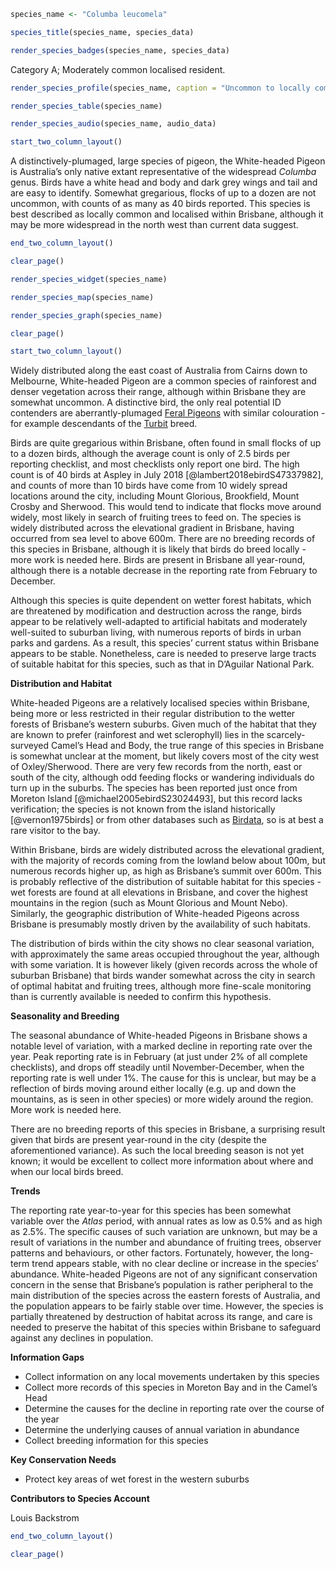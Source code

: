```r
species_name <- "Columba leucomela"
```

```r
species_title(species_name, species_data)
```

```r
render_species_badges(species_name, species_data)
```

Category A; Moderately common localised resident.

```r
render_species_profile(species_name, caption = "Uncommon to locally common resident of rainforest and wetter forest regions in the west of the city. More records toward the start of the year, with reporting rate declining from February onward, reasons unclear. Not of conservation concern.")
```

```r
render_species_table(species_name)
```

```r
render_species_audio(species_name, audio_data)
```

```r
start_two_column_layout()
```

A distinctively-plumaged, large species of pigeon, the White-headed Pigeon is Australia's only native extant representative of the widespread _Columba_ genus. Birds have a white head and body and dark grey wings and tail and are easy to identify. Somewhat gregarious, flocks of up to a dozen are not uncommon, with counts of as many as 40 birds reported. This species is best described as locally common and localised within Brisbane, although it may be more widespread in the north west than current data suggest.

```r
end_two_column_layout()
```

```r
clear_page()
```

```r
render_species_widget(species_name)
```

```r
render_species_map(species_name)
```

```r
render_species_graph(species_name)
```

```r
clear_page()
```

```r
start_two_column_layout()
```

Widely distributed along the east coast of Australia from Cairns down to Melbourne, White-headed Pigeon are a common species of rainforest and denser vegetation across their range, although within Brisbane they are somewhat uncommon. A distinctive bird, the only real potential ID contenders are aberrantly-plumaged [Feral Pigeons](#rock-dove-columba-livia) with similar colouration - for example descendants of the [Turbit](https://en.wikipedia.org/wiki/Turbit) breed.

Birds are quite gregarious within Brisbane, often found in small flocks of up to a dozen birds, although the average count is only of 2.5 birds per reporting checklist, and most checklists only report one bird. The high count is of 40 birds at Aspley in July 2018 [@lambert2018ebirdS47337982], and counts of more than 10 birds have come from 10 widely spread locations around the city, including Mount Glorious, Brookfield, Mount Crosby and Sherwood. This would tend to indicate that flocks move around widely, most likely in search of fruiting trees to feed on. The species is widely distributed across the elevational gradient in Brisbane, having occurred from sea level to above 600m. There are no breeding records of this species in Brisbane, although it is likely that birds do breed locally - more work is needed here. Birds are present in Brisbane all year-round, although there is a notable decrease in the reporting rate from February to December.

Although this species is quite dependent on wetter forest habitats, which are threatened by modification and destruction across the range, birds appear to be relatively well-adapted to artificial habitats and moderately well-suited to suburban living, with numerous reports of birds in urban parks and gardens. As a result, this species' current status within Brisbane appears to be stable. Nonetheless, care is needed to preserve large tracts of suitable habitat for this species, such as that in D'Aguilar National Park.

**Distribution and Habitat**

White-headed Pigeons are a relatively localised species within Brisbane, being more or less restricted in their regular distribution to the wetter forests of Brisbane's western suburbs. Given much of the habitat that they are known to prefer (rainforest and wet sclerophyll) lies in the scarcely-surveyed Camel's Head and Body, the true range of this species in Brisbane is somewhat unclear at the moment, but likely covers most of the city west of Oxley/Sherwood. There are very few records from the north, east or south of the city, although odd feeding flocks or wandering individuals do turn up in the suburbs. The species has been reported just once from Moreton Island [@michael2005ebirdS23024493], but this record lacks verification; the species is not known from the island historically [@vernon1975birds] or from other databases such as [Birdata](https://birdata.birdlife.org.au/), so is at best a rare visitor to the bay.

Within Brisbane, birds are widely distributed across the elevational gradient, with the majority of records coming from the lowland below about 100m, but numerous records higher up, as high as Brisbane's summit over 600m. This is probably reflective of the distribution of suitable habitat for this species - wet forests are found at all elevations in Brisbane, and cover the highest mountains in the region (such as Mount Glorious and Mount Nebo). Similarly, the geographic distribution of White-headed Pigeons across Brisbane is presumably mostly driven by the availability of such habitats.

The distribution of birds within the city shows no clear seasonal variation, with approximately the same areas occupied throughout the year, although with some variation. It is however likely (given records across the whole of suburban Brisbane) that birds wander somewhat across the city in search of optimal habitat and fruiting trees, although more fine-scale monitoring than is currently available is needed to confirm this hypothesis.

**Seasonality and Breeding**

The seasonal abundance of White-headed Pigeons in Brisbane shows a notable level of variation, with a marked decline in reporting rate over the year. Peak reporting rate is in February (at just under 2% of all complete checklists), and drops off steadily until November-December, when the reporting rate is well under 1%. The cause for this is unclear, but may be a reflection of birds moving around either locally (e.g. up and down the mountains, as is seen in other species) or more widely around the region. More work is needed here.

There are no breeding reports of this species in Brisbane, a surprising result given that birds are present year-round in the city (despite the aforementioned variance). As such the local breeding season is not yet known; it would be excellent to collect more information about where and when our local birds breed.

**Trends**

The reporting rate year-to-year for this species has been somewhat variable over the _Atlas_ period, with annual rates as low as 0.5% and as high as 2.5%. The specific causes of such variation are unknown, but may be a result of variations in the number and abundance of fruiting trees, observer patterns and behaviours, or other factors. Fortunately, however, the long-term trend appears stable, with no clear decline or increase in the species' abundance. White-headed Pigeons are not of any significant conservation concern in the sense that Brisbane’s population is rather peripheral to the main distribution of the species across the eastern forests of Australia, and the population appears to be fairly stable over time. However, the species is partially threatened by destruction of habitat across its range, and care is needed to preserve the habitat of this species within Brisbane to safeguard against any declines in population.

**Information Gaps**

- Collect information on any local movements undertaken by this species
- Collect more records of this species in Moreton Bay and in the Camel's Head
- Determine the causes for the decline in reporting rate over the course of the year
- Determine the underlying causes of annual variation in abundance
- Collect breeding information for this species

**Key Conservation Needs**

- Protect key areas of wet forest in the western suburbs

**Contributors to Species Account**

Louis Backstrom 



```r
end_two_column_layout()
```

```r
clear_page()
```

